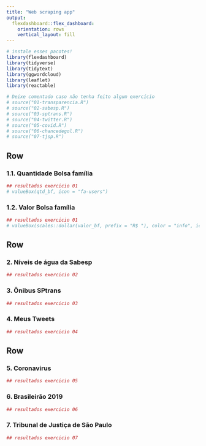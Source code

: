```yaml
---
title: "Web scraping app"
output: 
  flexdashboard::flex_dashboard:
    orientation: rows
    vertical_layout: fill
---
```


```r
# instale esses pacotes!
library(flexdashboard)
library(tidyverse)
library(tidytext)
library(ggwordcloud)
library(leaflet)
library(reactable)

# Deixe comentado caso não tenha feito algum exercício
# source("01-transparencia.R")
# source("02-sabesp.R")
# source("03-sptrans.R")
# source("04-twitter.R")
# source("05-covid.R")
# source("06-chancedegol.R")
# source("07-tjsp.R")
```

Row
-----------------------------------------------------------------------

### 1.1. Quantidade Bolsa família

```r
## resultados exercicio 01
# valueBox(qtd_bf, icon = "fa-users")
```

### 1.2. Valor Bolsa família

```r
## resultados exercicio 01
# valueBox(scales::dollar(valor_bf, prefix = "R$ "), color = "info", icon = "fa-dollar-sign")
```

Row
-----------------------------------------------------------------------

### 2. Níveis de água da Sabesp

```r
## resultados exercicio 02
```

### 3. Ônibus SPtrans

```r
## resultados exercicio 03
```


### 4. Meus Tweets

```r
## resultados exercicio 04
```


Row
-----------------------------------------------------------------------

### 5. Coronavirus

```r
## resultados exercicio 05
```

### 6. Brasileirão 2019

```r
## resultados exercicio 06
```

### 7. Tribunal de Justiça de São Paulo

```r
## resultados exercicio 07
```



